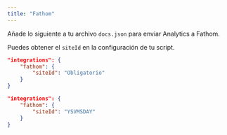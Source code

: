 ```yaml
---
title: "Fathom"
---
```


Añade lo siguiente a tu archivo `docs.json` para enviar Analytics a Fathom.

Puedes obtener el `siteId` en la configuración de tu script.

<CodeGroup>

```json Opciones de Analytics en docs.json
"integrations": {
    "fathom": {
        "siteId": "Obligatorio"
    }
}
```

```json Ejemplo
"integrations": {
    "fathom": {
        "siteId": "YSVMSDAY"
    }
}
```

</CodeGroup>
